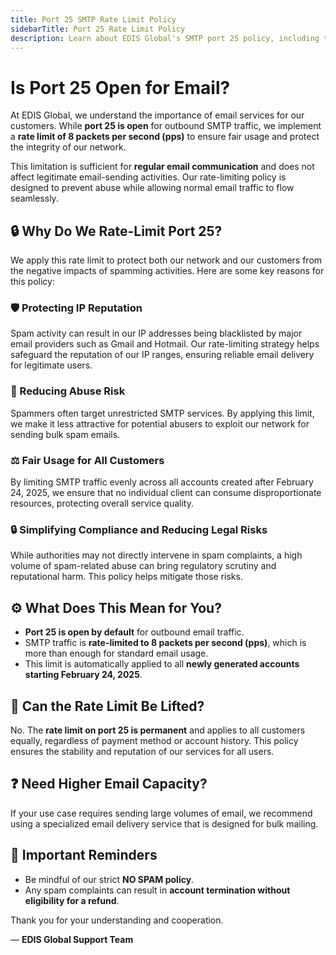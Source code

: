 ```yaml
---
title: Port 25 SMTP Rate Limit Policy
sidebarTitle: Port 25 Rate Limit Policy
description: Learn about EDIS Global's SMTP port 25 policy, including the rate limit and how it protects network integrity while supporting regular email communication.
---
```


# Is Port 25 Open for Email?

At EDIS Global, we understand the importance of email services for our customers. While **port 25 is open** for outbound SMTP traffic, we implement a **rate limit of 8 packets per second (pps)** to ensure fair usage and protect the integrity of our network.

This limitation is sufficient for **regular email communication** and does not affect legitimate email-sending activities. Our rate-limiting policy is designed to prevent abuse while allowing normal email traffic to flow seamlessly.



## 🔒 Why Do We Rate-Limit Port 25?

We apply this rate limit to protect both our network and our customers from the negative impacts of spamming activities. Here are some key reasons for this policy:

### 🛡️ Protecting IP Reputation

Spam activity can result in our IP addresses being blacklisted by major email providers such as Gmail and Hotmail. Our rate-limiting strategy helps safeguard the reputation of our IP ranges, ensuring reliable email delivery for legitimate users.

### 🚫 Reducing Abuse Risk

Spammers often target unrestricted SMTP services. By applying this limit, we make it less attractive for potential abusers to exploit our network for sending bulk spam emails.

### ⚖️ Fair Usage for All Customers

By limiting SMTP traffic evenly across all accounts created after February 24, 2025, we ensure that no individual client can consume disproportionate resources, protecting overall service quality.

### 🔒 Simplifying Compliance and Reducing Legal Risks

While authorities may not directly intervene in spam complaints, a high volume of spam-related abuse can bring regulatory scrutiny and reputational harm. This policy helps mitigate those risks.



## ⚙️ What Does This Mean for You?

- **Port 25 is open by default** for outbound email traffic.
- SMTP traffic is **rate-limited to 8 packets per second (pps)**, which is more than enough for standard email usage.
- This limit is automatically applied to all **newly generated accounts starting February 24, 2025**.



## 🚫 Can the Rate Limit Be Lifted?

No. The **rate limit on port 25 is permanent** and applies to all customers equally, regardless of payment method or account history. This policy ensures the stability and reputation of our services for all users.



## ❓ Need Higher Email Capacity?

If your use case requires sending large volumes of email, we recommend using a specialized email delivery service that is designed for bulk mailing.



## 📌 Important Reminders

- Be mindful of our strict **NO SPAM policy**.
- Any spam complaints can result in **account termination without eligibility for a refund**.

Thank you for your understanding and cooperation.

— **EDIS Global Support Team**
